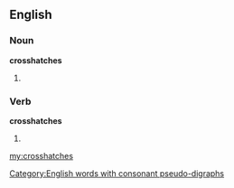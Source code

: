 ==English==
===Noun===
'''crosshatches'''

# {{plural of|crosshatch}}
===Verb===
'''crosshatches'''

# {{third-person singular of|crosshatch}}
[[Category:English words with consonant pseudo-digraphs]]

[[my:crosshatches]]